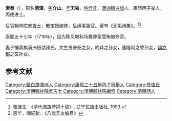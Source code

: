 '''索泰'''（{{bd|？| |？}}），原名'''清澤'''，[[字|字]]'''介山'''，[[号|号]]'''无垢'''，[[佟佳氏|佟佳氏]]，[[满洲|满洲]][[镶白旗|镶白旗]]人。康熙丙子举人，丙戌进士。

后官翰林院庶吉士，散馆授编修，后缘事罢官。著有《无垢诗集》。<ref>張佳生. 《清代滿族詩詞十論》. 辽宁民族出版社, 1993.</ref><ref>恩华，關紀新. 《八旗艺文编目》</ref>

康熙五十七年（1719年），因为陈凤墀科场舞弊案受贿被夺官。

妻子镶黄旗满洲鈕祜祿氏，文生员安泰之女，約拜之孙女，達隆阿之曾孙女，[[額亦都|額亦都]]之玄孙女。

==参考文献==
{{reflist}}
{{康熙四十五年丙戌科殿試金榜}}
[[Category:鑲白旗滿洲人|Category:鑲白旗滿洲人]]
[[Category:康熙三十五年丙子科舉人|Category:康熙三十五年丙子科舉人]]
[[Category:佟佳氏|Category:佟佳氏]]
[[Category:清朝翰林院庶吉士|Category:清朝翰林院庶吉士]]
[[Category:清朝翰林院編修|Category:清朝翰林院編修]]
[[Category:清朝詩人|Category:清朝詩人]]
